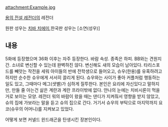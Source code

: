 attachment:Example.jpg

[[용의 전설 레전더]]의 레전더 

원판 성우는 [[치바 치에미]],한국판 성우는 [소연(성우)]

== 내용 ==
5화에 등장했으며 36화 이후는 자주 등장한다. 바람 속성. 종족은 하피. BB와는 견원지간. 소녀로 변신할 수 있는데 완벽하진 않다. 변신해도 새의 모습이 남아있다.
타리스포드를 빼앗는 작전을 세워 아이들의 반에 전학생으로 들어오고, 슈우(한용)를 유혹하려고 하지만 순수한 슈우에게 서서히 끌리게 된다. 슈우와는 사이가 좋아 커플처럼 행동하는 일도 있고, 그때마다 메그(샛별)가 심하게 질투한다. 본인은 요리에 자신있다고 말하지만, 만들 줄 아는건 삶은 계란과 계란 프라이밖에 없다. 안나의 눈에는 치비시론이 먹을거로 보이는 모양. 레전더 워의 바람이 왔을 때는 댄디가 지켜줘서 영향을 받지 않았고, 슈의 집에 가보라는 말을 듣고 슈의 집으로 간다. 거기서 슈우의 부탁으로 마지막까지 요코(슈우의 어머니)를 지켜보고 있었다. 

어떻게 보면 커넬드 윈드래곤을 탄생시킨 장본인이다.
